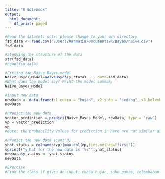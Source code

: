 ---
title: "R Notebook"
output:
  html_document:
    df_print: paged
---

```{r}
#Read the dataset; note: please change to your own directory
fsd_data <- read.csv("/Users/Rahmatia/Documents/R/Bayes/naive.csv")
fsd_data
```

```{r}
#Studying the structure of the data
str(fsd_data)
#head(fsd_data)
```

```{r}
#Fitting the Naive Bayes model
Naive_Bayes_Model=naiveBayes(y_status ~., data=fsd_data)
#What does the model say? Print the model summary
Naive_Bayes_Model
```

```{r}
#Input new data
newData <- data.frame(x1_cuaca = "hujan", x2_suhu = "sedang", x3_kelembaban = "tinggi", x4_berangin = "tidak", y_status="")
newData
```

```{r}
#Predict the new data
vector_prediction = predict(Naive_Bayes_Model, newData, type = "raw")
vp = vector_prediction
vp
#Note: the probability values for prediction in here are not similar as what we get when we calculate it manually using Naive Bayes classifier formula. Most likely that in the "predict" function, it is using transformation, employed trick log and log-sum-exp to avoid underflow; to avoid the probability values that are too small.
```

```{r}
#Predict the new data (cont'd)
yhat_status = colnames(vp)[max.col(vp,ties.method="first")]
sprintf("y_hat for the new data is '%s'",yhat_status)
newData$y_status <- yhat_status
newData
```

```{r}
#Exercise
#Find the class if given an input: cuaca hujan, suhu panas, kelembaban normal, and berangin.
```
